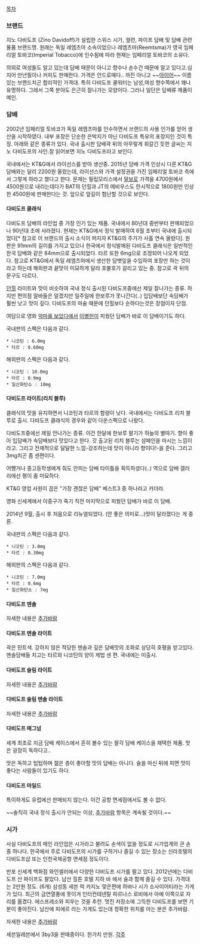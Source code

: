 [[목차]]

=== 브랜드 ===
지노 다비도프 (Zino Davidoff)가 설립한 스위스 시가, 궐련, 파이프 담배 및 담배 관련 물품 브랜드명. 원래는 독일 레엠츠마 소속이었으나 레엠츠마(Reemtsma)가 영국 임페리얼 토바코(Imperial Tobacco)에 인수됨에 따라 현재는 임페리얼 토바코의 소유다.

의외로 여성들도 알고 있는데 담배 때문이 아니고 향수나 손수건 때문에 알고 있다고.심지어 만년필이나 커피도 판매한다. 가격은 안드로매다.. 까진 아니고  ~~[[아이어]]~~ 이름있는 브랜드치곤 합리적인 가격대. 특히 다비도프 쿨워터는 남성,여성 향수쪽에서 꽤나 유명하다. 그래서 그쪽 분야도 은근히 잘나가는 모양이다. 그러나 일단은 담배류 제품이 메인.

=== 담배 ===
2002년 임페리얼 토바코가 독일 레엠츠마를 인수하면서 브랜드의 사용 인가를 얻어 생산을 시작하였다.
내부 포장은 단순한 은박지가 아닌 다비도프 특유의 포장지인 것이 특징. 아래와 같은 종류가 있다. 국내 출시판 담배곽 뒤의 아무렇게 휘갈긴 듯한 글씨는 지노 다비도프의 사인.잘 읽어보면 지노 다비도프라고 보인다.

국내에서는 KT&G에서 라이선스를 받아 생산중. 2015년 담배 가격 인상시 다른 KT&G 담배와는 달리 2200원 올랐는데, 라이선스와 가격 설정권을 가진 임페리얼 토바코 측에서 그렇게 하라고 했다고 한다. 문제는 필립모리스에서 [[말보로]] 가격을 4700원에서 4500원으로 내리는데다가 BAT의 던힐과 JT의 메비우스도 한시적으로 1800원만 인상한 4500원에 판매한다는 것. 앞으로 앞길이 험난할 것으로 보인다.

==== 다비도프 클래식 ====
다비도프 담배의 라인업 중 가장 인기 있는 제품. 국내에서 80년대 중반부터 판매되었으나 90년대 초에 사라졌다. 현재는 KT&G에서 정식 발매하여 6월 초부터 국내에 출시되었다[* 참고로 이 브랜드의 출시 소식이 퍼지자 KT&G의 주가가 사흘 연속 올랐다].
원판은 91mm의 길이를 가지고 있으나 한국에서 정식발매된 다비도프 클래식은 일반적인 한국 담배와 같은 84mm으로 출시되었다. 타르 또한 6mg으로 조정되어 나오게 되었다. 참고로 KT&G에서 독일 레엠츠마에서 생산한 담뱃잎을 수입하여 포장만 하는 것이라고 하는데 해외판과 끝맛이 미묘하게 달라 호불호가 갈리고 있는 중. 참고로 곽 뒤의 문구도 다르다.

[[던힐]] 라이트와 맛이 비슷하여 국내 정식 출시된 다비도프중에선 제일 잘나가는 종류.
하지만 편의점 알바들은 알겠지만 일주일에 한보루가 못나간다(..) 입담배보단 속담배가 훨씬 낫고 맛이 깊다. 다비도프의 마술 때문에 던힐보다 순하다는것은 장점이자 단점.

여담으로 영화 [[악마를 보았다]]에서 [[이병헌]]이 피웠던 담배가 바로 이 담배이기도 하다.


국내판의 스펙은 다음과 같다.
 * 니코틴 : 6.0mg
 * 타르 : 0.60mg

해외판의 스펙은 다음과 같다.
 * 니코틴 : 10.0mg
 * 타르 : 0.9mg
 * 일산화탄소 : 10mg

==== 다비도프 라이트(리치 블루) ====
클래식의 맛을 유지하면서 니코틴과 타르의 함량이 낮다. 국내에서는 다비도프 리치 블루로 출시. 다비도프 클래식의 경우와 같이 다운스펙으로 나왔다.

다비도프중에선 제일 안나가는 종류. 이건 한달에 한보루 팔기가 하늘의 별따기. 향이 좋아 입담배가 속담배보다 맛있다고 한다. 갓 출고된 리치 블루는 샴페인을 마시는 느낌이라고. 그리고 전체적으로 달달한 느낌-강조하는데 맛이 아니라 향이다!-을 준다. 그리고 3mg치곤 좀 센편이다.

어쨌거나 중고등학생에게 줘도 안피는 담배 타이틀을 획득하셨다(..) 역으로 담배 갤러리에선 평이 좀 미묘하다.

KT&G 영업 사원이 꼽은 "가장 괜찮은 담배" 베스트3 중 하나라고 카더라.

영화 신세계에서 이중구가 죽기 직전 마지막으로 피웠던 담배가 바로 이 담배.

2014년 9월, 출시 후 처음으로 리뉴얼되었다. (안 좋은 의미로...)맛이 달라졌다는 게 중론. 

국내판의 스펙은 다음과 같다.
 * 니코틴 : 3.0mg
 * 타르 : 0.30mg

해외판의 스펙은 다음과 같다.
 * 니코틴 : 7.0mg
 * 타르 : 0.6mg
 * 일산화탄소 : 7mg

==== 다비도프 멘솔 ====
자세한 내용은 [[추가바람]]

==== 다비도프 멘솔 라이트 ====
곽은 민트색. 강하지 않은 적당한 멘솔과 깊은 담배맛의 조화로 상당히 호평을 받고있다. 
멘솔담배들 치고는 타르와 니코틴의 양이 제법 센 편. 
국내에는 미출시.

==== 다비도프 슬림 라이트 ====
자세한 내용은 [[추가바람]]

==== 다비도프 슬림 멘솔 라이트 ====
자세한 내용은 [[추가바람]]

==== 다비도프 매그넘 ====
세계 최초로 지금 담배 케이스에서 흔히 볼수 있는 팔각 담배 케이스을 채택한 제품.
맛은 굉장히 독하다고..

맛은 독하고 텁텁하며 젊은 층이 좋아할 맛의 담배는 아니다. 술을 마신 뒤에 피면 맛이 좋다는 사람들이 있기도 하다.
==== 다비도프 마일드 ====
특이하게도 유럽에선 판매되지 않는다.
이건 공항 면세점에서도 볼 수 없다.


~~솔직히 국내 정식 출시가 안되는 이상, [[추가바람]] 항목은 계속될 것이다.~~




=== 시가 ===
사실 다비도프의 메인 라인업은 시가라고 불려도 손색이 없을 정도로 시가업계의 큰 손 중 하나다. 한국에서 주로 다비도프의 시가를 구하거나 즐길 수 있는 장소는 신라호텔의 다비도프샵 또는 인천국제공항 면세점 정도이다.

반포 신세계 백화점 와인셀러에서 다양한 다비도프 시가를 팔고 있다. 2012년에는 다비도프 산 파이프도 팔았다.
남산 힐튼 호텔 지하 바 에서 술과 함께 즐길 수 있다. 가격대는 2만원 정도. (6개)
삼성동 세븐 럭 카지노 맞은편에 하바나 시가 소사이어티라는 가게가 있다.
최근의 금연열풍에 못이겨 인터컨테넨탈 파르나스 로비에서 아예 이쪽으로 자리를 옮겼다.
에스프레소와 피우는 것을 추천. 멋진 저장소에 그득한 다비도프를 보면 기분이 좋아진다.
남산에 피에르 라는 가게도 있는데 정확한 위치를 아는 분은 추가바람.

자세한 내용은 [[추가바람]]

세븐일레븐에서 3by3을 판매중이다. 한가치 만원.
[[각주]]
